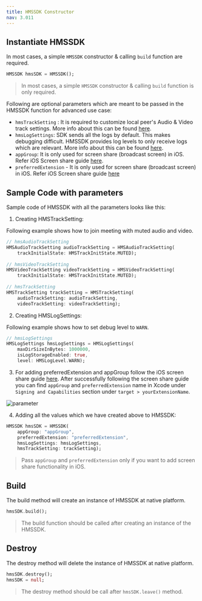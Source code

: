 ```yaml
---
title: HMSSDK Constructor
nav: 3.011
---
```


## Instantiate HMSSDK
In most cases, a simple `HMSSDK` constructor & calling `build` function are required.
```dart
HMSSDK hmsSDK = HMSSDK();
```
> In most cases, a simple `HMSSDK` constructor & calling `build` function is only required.

Following are optional parameters which are meant to be passed in the HMSSDK function for advanced use case:

- `hmsTrackSetting` : It is required to customize local peer's Audio & Video track settings. More info about this can be found [here](https://www.100ms.live/docs/flutter/v2/advanced-features/set-track-settings).
- `hmsLogSettings`: SDK sends all the logs by default. This makes debugging difficult. HMSSDK provides log levels to only receive logs which are relevant. More info about this can be found [here](https://www.100ms.live/docs/flutter/v2/features/error-handling#setting-log-levels-in-sdk).
- `appGroup`: It is only used for screen share (broadcast screen) in iOS. Refer iOS Screen share guide [here](https://www.100ms.live/docs/flutter/v2/features/screen-share#i-os-setup).
- `preferredExtension` - It is only used for screen share (broadcast screen) in iOS. Refer iOS Screen share guide [here](https://www.100ms.live/docs/flutter/v2/features/screen-share#i-os-setup)

## Sample Code with parameters

Sample code of HMSSDK with all the parameters looks like this:

1. Creating HMSTrackSetting:

Following example shows how to join meeting with muted audio and video.
```dart
// hmsAudioTrackSetting
HMSAudioTrackSetting audioTrackSetting = HMSAudioTrackSetting(
    trackInitialState: HMSTrackInitState.MUTED);
  
// hmsVideoTrackSetting
HMSVideoTrackSetting videoTrackSetting = HMSVideoTrackSetting(                                
    trackInitialState: HMSTrackInitState.MUTED);
  
// hmsTrackSetting
HMSTrackSetting trackSetting = HMSTrackSetting(
    audioTrackSetting: audioTrackSetting,
    videoTrackSetting: videoTrackSetting);
```

2. Creating HMSLogSettings:

Following example shows how to set debug level to `WARN`.
```dart
// hmsLogSettings
HMSLogSettings hmsLogSettings = HMSLogSettings(
    maxDirSizeInBytes: 1000000,
    isLogStorageEnabled: true,
    level: HMSLogLevel.WARN);
```
3. For adding preferredExtension and appGroup follow the iOS screen share guide [here](https://www.100ms.live/docs/flutter/v2/features/screen-share#i-os-setup).
After successfully following the screen share guide you can find `appGroup` and `preferredExtension` name in Xcode under `Signing and Capabilities` section under `target > yourExtensionName`.

![parameter](/docs/v2/flutter-dart-help.png)

4. Adding all the values which we have created above to HMSSDK:

```dart
HMSSDK hmsSDK = HMSSDK(
    appGroup: "appGroup",
    preferredExtension: "preferredExtension",
    hmsLogSettings: hmsLogSettings,
    hmsTrackSetting: trackSetting);
```
> Pass `appGroup` and `preferredExtension` only if you want to add screen share functionality in iOS.

## Build

The build method will create an instance of HMSSDK at native platform.

```dart
hmsSDK.build();
```

> The build function should be called after creating an instance of the HMSSDK.

## Destroy

The destroy method will delete the instance of HMSSDK at native platform.

```dart
hmsSDK.destroy();
hmsSDK = null;
```

> The destroy method should be call after `hmsSDK.leave()` method.